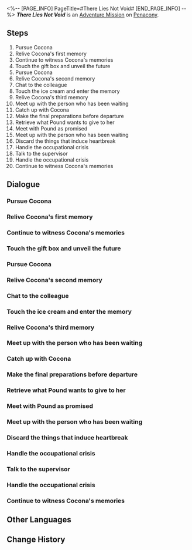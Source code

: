 <%-- [PAGE_INFO]
PageTitle=#There Lies Not Void#
[END_PAGE_INFO] --%>
{{Stub|Dialogue.}}
{{Mission Infobox
|id            = 2030102
|title         = 
|image         = <!--Mission There Lies Not Void.png-->
|type          = Adventure
|event_name    = 
|chapter       = 
|requirements  = {{subst:void|<!--Unknown: {"Type":"Manual"}-->}}
|summary       = <!--official mission summary from Fate's Atlas-->
|characters    = Cocona; Lover; Trailblazer
|startLocation = [[Penacony]] - [[Cocona's Inner World]]
|world         = Penacony
|area          = Cocona's Inner World
|prev          = 
|next          = 
|rewards       = 
}}
'''''There Lies Not Void''''' is an [[Adventure Mission]] on [[Penacony]].

==Steps==
# Pursue Cocona
# Relive Cocona's first memory
# Continue to witness Cocona's memories
# Touch the gift box and unveil the future
# Pursue Cocona
# Relive Cocona's second memory
# Chat to the colleague
# Touch the ice cream and enter the memory
# Relive Cocona's third memory
# Meet up with the person who has been waiting
# Catch up with Cocona
# Make the final preparations before departure
# Retrieve what Pound wants to give to her
# Meet with Pound as promised
# Meet up with the person who has been waiting
# Discard the things that induce heartbreak
# Handle the occupational crisis
# Talk to the supervisor
# Handle the occupational crisis
# Continue to witness Cocona's memories

<!--
==Gameplay Notes==

--><!--
==Trial Character==

-->
==Dialogue==
{{Stub Dialogue}}

===Pursue Cocona{{subst:void|<!--203010201-->}}===
{{Mission Description|type=adventure|location=Cocona's Inner World|Cocona seems to be running towards a particular location. Catch up with her and see what has happened.}}
{{Dialogue Start}}
:{{tx}}
{{Dialogue End}}

===Relive Cocona's first memory{{subst:void|<!--203010203-->}}===
{{Mission Description|type=adventure|location=Cocona's Inner World|update|Cocona has disappeared. By touching the memories she left behind, you may be able to catch up to her again.}}
{{Dialogue Start}}
:{{tx}}
{{Dialogue End}}

===Continue to witness Cocona's memories{{subst:void|<!--203010204-->}}===
{{Mission Description|type=adventure|location=Cocona's Inner World|update|You lower your head and look at yourself. It's as if you are experiencing her memories in her form. The piano she used to play stands there. Try to play it, and you may witness something miraculous.}}
{{Dialogue Start}}
:{{tx}}
{{Dialogue End}}

===Touch the gift box and unveil the future{{subst:void|<!--203010209-->}}===
{{Mission Description|type=adventure|location=Cocona's Inner World|update|The luxurious gift box seems to contain Cocona's future. What kind of "gift" awaits her?}}
{{Dialogue Start}}
:{{tx}}
{{Dialogue End}}

===Pursue Cocona{{subst:void|<!--203010234-->}}===
{{Mission Description|type=adventure|location=Cocona's Inner World|update|Cocona is still running towards a particular location. Once again, you must experience the events in her memories to catch up with her.}}
{{Dialogue Start}}
:{{tx}}
{{Dialogue End}}

===Relive Cocona's second memory{{subst:void|<!--203010211-->}}===
{{Mission Description|type=adventure|location=Cocona's Inner World|update|Cocona has disappeared. By touching the memories she left behind, you may be able to catch up to her again.}}
{{Dialogue Start}}
:{{tx}}
{{Dialogue End}}

===Chat to the colleague{{subst:void|<!--203010212-->}}===
{{Mission Description|type=adventure|location=Cocona's Inner World|update|As Cocona starts her career, her colleague seems to have something to say to her.}}
{{Dialogue Start}}
:{{tx}}
{{Dialogue End}}

===Touch the ice cream and enter the memory{{subst:void|<!--203010217-->}}===
{{Mission Description|type=adventure|location=Cocona's Inner World|update|You see a delectable ice cream. Will Cocona's life get better? You decide to see it for yourself.}}
{{Dialogue Start}}
:{{tx}}
{{Dialogue End}}

===Relive Cocona's third memory{{subst:void|<!--203010218-->}}===
{{Mission Description|type=adventure|location=Cocona's Inner World|update|Touch the memory left behind by Cocona. You have a feeling that you're already very close to her.}}
{{Dialogue Start}}
:{{tx}}
{{Dialogue End}}

===Meet up with the person who has been waiting{{subst:void|<!--203010227-->}}===
{{Mission Description|type=adventure|location=Cocona's Inner World|update|A man has appeared at the place you've arranged to meet. It is time to meet him.}}
{{Dialogue Start}}
:{{tx}}
{{Dialogue End}}

===Catch up with Cocona{{subst:void|<!--203010229-->}}===
{{Mission Description|type=adventure|location=Cocona's Inner World|update|Finally, you have reached the depths of Cocona's mind. Find her and talk to her.}}
{{Dialogue Start}}
:{{tx}}
{{Dialogue End}}

===Make the final preparations before departure{{subst:void|<!--203010235-->}}===
{{Mission Description|type=adventure|location=Cocona's Inner World|update|As you await the departure day, Pound has prepared something for Cocona.}}
{{Dialogue Start}}
:{{tx}}
{{Dialogue End}}

===Retrieve what Pound wants to give to her{{subst:void|<!--203010239-->}}===
{{Mission Description|type=adventure|location=Cocona's Inner World|update|Go find Pound and retrieve what he wishes to give to Cocona. Once you have it, you can leave this place together.}}
{{Dialogue Start}}
:{{tx}}
{{Dialogue End}}

===Meet with Pound as promised{{subst:void|<!--203010225-->}}===
{{Mission Description|type=adventure|location=Cocona's Inner World|update|With the ship ticket and identification documents all prepared, go and meet with Pound as promised.}}
{{Dialogue Start}}
:{{tx}}
{{Dialogue End}}

===Meet up with the person who has been waiting{{subst:void|<!--203010226-->}}===
{{Mission Description|type=adventure|location=Cocona's Inner World|update|A man has appeared at the place you've arranged to meet. It is time to meet him.}}
{{Dialogue Start}}
:{{tx}}
{{Dialogue End}}

===Discard the things that induce heartbreak{{subst:void|<!--203010236-->}}===
{{Mission Description|type=adventure|location=Cocona's Inner World|update|Cocona is walking towards the flower beds. See what she is up to.}}
{{Dialogue Start}}
:{{tx}}
{{Dialogue End}}

===Handle the occupational crisis{{subst:void|<!--203010215-->}}===
{{Mission Description|type=adventure|location=Cocona's Inner World|update|Unable to change the external world, Cocona has to... change herself.}}
{{Dialogue Start}}
:{{tx}}
{{Dialogue End}}

===Talk to the supervisor{{subst:void|<!--203010213-->}}===
{{Mission Description|type=adventure|location=Cocona's Inner World|update|After having spent some time at this job, Cocona's supervisor seems to have something to say to her.}}
{{Dialogue Start}}
:{{tx}}
{{Dialogue End}}

===Handle the occupational crisis{{subst:void|<!--203010214-->}}===
{{Mission Description|type=adventure|location=Cocona's Inner World|update|Unable to change the external world, Cocona has to... change herself.}}
{{Dialogue Start}}
:{{tx}}
{{Dialogue End}}

===Continue to witness Cocona's memories{{subst:void|<!--203010207-->}}===
{{Mission Description|type=adventure|location=Cocona's Inner World|update|Cocona seems to have made a decision. It is time to discuss with her parents.}}
{{Dialogue Start}}
:{{tx}}
{{Mission Description|type=adventure|location=Cocona's Inner World|update|Cocona's good friend is right ahead. Talk to her.}}
{{Mission Description|type=adventure|location=Cocona's Inner World|update|Cocona seems to have made a decision. It is time to discuss with her parents.}}
{{Dialogue End}}

==Other Languages==
{{Other Languages
|en   = There Lies Not Void
|zhs  = 那里并非空无一物
|zht  = 那裡並非空無一物
|ja   = 何もないわけじゃない
|ko   = 거긴 비어있지 않아
|es   = Lo que espera no es el vacío
|fr   = Absence de vacuité
|ru   = Там вовсе не пусто
|th   = ที่แห่งนั้นไม่ใช่ไร้สิ่งใด
|vi   = Nơi Đó Không Hề Trống Rỗng
|de   = Ort ohne wirkliche Leere
|id   = Di Sana Tidak Benar-Benar Kosong
|pt   = Lá Não Há Vazio
}}

==Change History==
{{Change History|2.0}}
